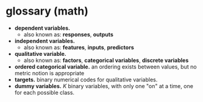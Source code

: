 # glossary (math)

- **dependent variables.**
    - also known as: **responses**, **outputs**
- **independent variables.**
    - also known as: **features**, **inputs**, **predictors**
- **qualitative variable.**
    - also known as: **factors**, **categorical variables**, **discrete variables**
- **ordered categorical variable.** an ordering exists between values, but no metric notion is appropriate
- **targets.** binary numerical codes for qualitative variables.
- **dummy variables.** $K$ binary variables, with only one "on" at a time, one for each possible class.
